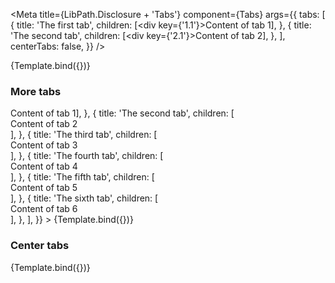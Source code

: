 


<Meta
    title={LibPath.Disclosure + 'Tabs'}
    component={Tabs}
    args={{
        tabs: [
            {
                title: 'The first tab',
                children: [<div key={'1.1'}>Content of tab 1</div>],
            },
            {
                title: 'The second tab',
                children: [<div key={'2.1'}>Content of tab 2</div>],
            },
        ],
        centerTabs: false,
    }}
/>

<DocsPageHeader
    componentName={componentName}
    componentDescription="This component is used to display and hide content in distinctive tabs."
    addImportantNote={false}
    variant="stable"
/>

<Canvas withToolbar>
    <Story name="Base">{Template.bind({})}</Story>
</Canvas>

<DocsPageBody addStories={true} />

### More tabs

<Canvas withToolbar>
    <Story
        name="More tabs"
        args={{
            tabs: [
                {
                    title: 'The first tab',
                    children: [<div key={'1.1'}>Content of tab 1</div>],
                },
                {
                    title: 'The second tab',
                    children: [<div key={'2.1'}>Content of tab 2</div>],
                },
                {
                    title: 'The third tab',
                    children: [<div key={'3.1'}>Content of tab 3</div>],
                },
                {
                    title: 'The fourth tab',
                    children: [<div key={'4.1'}>Content of tab 4</div>],
                },
                {
                    title: 'The fifth tab',
                    children: [<div key={'5.1'}>Content of tab 5</div>],
                },
                {
                    title: 'The sixth tab',
                    children: [<div key={'6.1'}>Content of tab 6</div>],
                },
            ],
        }}
    >
        {Template.bind({})}
    </Story>
</Canvas>

### Center tabs

<Canvas withToolbar>
    <Story
        name="Center tabs"
        args={{
            centerTabs: true,
        }}
    >
        {Template.bind({})}
    </Story>
</Canvas>
